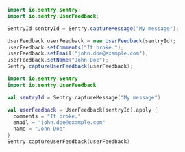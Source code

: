 ```java
import io.sentry.Sentry;
import io.sentry.UserFeedback;

SentryId sentryId = Sentry.captureMessage("My message");

UserFeedback userFeedback = new UserFeedback(sentryId);
userFeedback.setComments("It broke.");
userFeedback.setEmail("john.doe@example.com");
userFeedback.setName("John Doe");
Sentry.captureUserFeedback(userFeedback);
```

```kotlin {tabTitle:"Kotlin"}
import io.sentry.Sentry
import io.sentry.UserFeedback

val sentryId = Sentry.captureMessage("My message")

val userFeedback = UserFeedback(sentryId).apply {
  comments = "It broke."
  email = "john.doe@example.com"
  name = "John Doe"
}
Sentry.captureUserFeedback(userFeedback)
```

